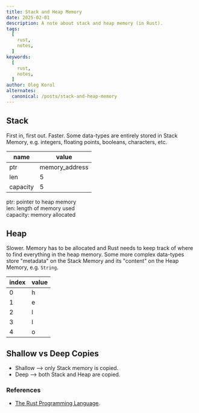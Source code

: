 ```yaml
---
title: Stack and Heap Memory
date: 2025-02-01
description: A note about stack and heap memory (in Rust).
tags:
  [
    rust,
    notes,
  ]
keywords:
  [
    rust,
    notes,
  ]
author: Oleg Korol
alternates:
  canonical: /posts/stack-and-heap-memory
---
```



<Cards>
  <Cards.Card
    icon={"🥞"}
    title="Stack"
    href="#stack"
  />
  <Cards.Card
    icon={"📀"}
    title="Heap"
    href="#heap"
  />
</Cards>

## Stack

First in, first out. Faster.
Some data-types are entirely stored in Stack Memory, e.g. integers, floating points, booleans, characters, etc.

| name     | value            |
| -------- | ---------------- |
| ptr      | memory_address   |
| len      | 5                |
| capacity | 5                |

ptr: pointer to heap memory<br />
len: length of memory used<br />
capacity: memory allocated<br />

## Heap

Slower. Memory has to be allocated and Rust needs to keep track of where to find everything in the heap memory.
Some more complex data-types store "metadata" on the Stack Memory and its "content" on the Heap Memory, e.g. `String`.

| index | value |
| ----- | ----- |
| 0     | h     |
| 1     | e     |
| 2     | l     |
| 3     | l     |
| 4     | o     |


## Shallow vs Deep Copies

- Shallow --> only Stack memory is copied.
- Deep --> both Stack and Heap are copied.

### References

- [The Rust Programming Language](https://doc.rust-lang.org/book/ch04-01-what-is-ownership.html).